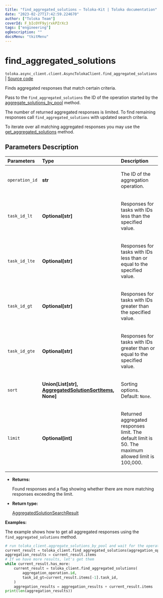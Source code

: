 ```yaml
---
title: "find_aggregated_solutions — Toloka-Kit | Toloka documentation"
date: "2023-02-27T17:42:59.224670"
author: ["Toloka Team"]
coverId: F_bIcOYF9yjrxkPZrXc3
tags: ["engineering"]
ogDescription: ""
docsMenu: "tkitMenu"
---
```


# find_aggregated_solutions
`toloka.async_client.client.AsyncTolokaClient.find_aggregated_solutions` | [Source code](https://github.com/Toloka/toloka-kit/blob/v1.1.4/src/client/__init__.py#L0)

Finds aggregated responses that match certain criteria.

Pass to the `find_aggregated_solutions` the ID of the operation started by the [aggregate_solutions_by_pool](/docs/toloka-kit/reference/toloka.client.TolokaClient.aggregate_solutions_by_pool) method.

The number of returned aggregated responses is limited. To find remaining responses call `find_aggregated_solutions` with updated search criteria.

To iterate over all matching aggregated responses you may use the [get_aggregated_solutions](/docs/toloka-kit/reference/toloka.client.TolokaClient.get_aggregated_solutions) method.

## Parameters Description

| Parameters | Type | Description |
| :----------| :----| :-----------|
`operation_id`|**str**|<p>The ID of the aggregation operation.</p>
`task_id_lt`|**Optional\[str\]**|<p>Responses for tasks with IDs less than the specified value.</p>
`task_id_lte`|**Optional\[str\]**|<p>Responses for tasks with IDs less than or equal to the specified value.</p>
`task_id_gt`|**Optional\[str\]**|<p>Responses for tasks with IDs greater than the specified value.</p>
`task_id_gte`|**Optional\[str\]**|<p>Responses for tasks with IDs greater than or equal to the specified value.</p>
`sort`|**Union\[List\[str\], [AggregatedSolutionSortItems](/docs/toloka-kit/reference/toloka.client.search_requests.AggregatedSolutionSortItems), None\]**|<p>Sorting options. Default: `None`.</p>
`limit`|**Optional\[int\]**|<p>Returned aggregated responses limit. The default limit is 50. The maximum allowed limit is 100,000.</p>

* **Returns:**

  Found responses and a flag showing whether there are more matching responses exceeding the limit.

* **Return type:**

  [AggregatedSolutionSearchResult](/docs/toloka-kit/reference/toloka.client.search_results.AggregatedSolutionSearchResult)

**Examples:**

The example shows how to get all aggregated responses using the `find_aggregated_solutions` method.

```python
# run toloka_client.aggregate_solutions_by_pool and wait for the operation to complete.
current_result = toloka_client.find_aggregated_solutions(aggregation_operation.id)
aggregation_results = current_result.items
# If we have more results, let's get them
while current_result.has_more:
    current_result = toloka_client.find_aggregated_solutions(
        aggregation_operation.id,
        task_id_gt=current_result.items[-1].task_id,
    )
    aggregation_results = aggregation_results + current_result.items
print(len(aggregation_results))
```